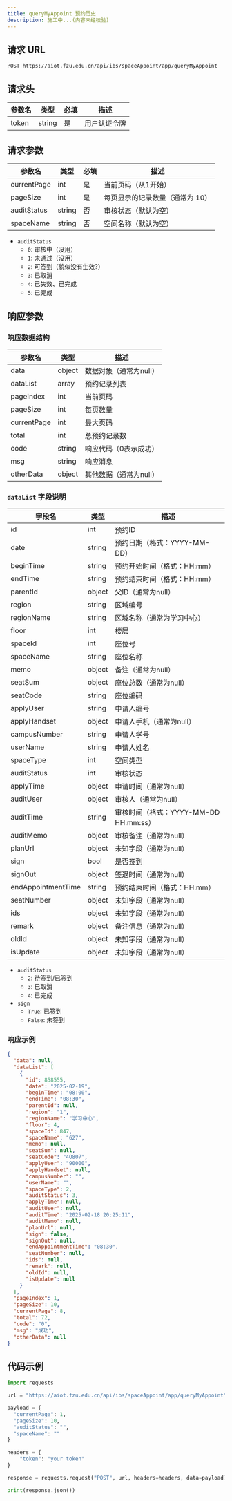 ```yaml
---
title: queryMyAppoint 预约历史
description: 施工中...(内容未经校验)
---
```


## 请求 URL

```http
POST https://aiot.fzu.edu.cn/api/ibs/spaceAppoint/app/queryMyAppoint
```

## 请求头

| 参数名 | 类型   | 必填 | 描述         |
| ------ | ------ | ---- | ------------ |
| token  | string | 是   | 用户认证令牌 |

## 请求参数

| 参数名      | 类型   | 必填 | 描述                            |
| ----------- | ------ | ---- | ------------------------------- |
| currentPage | int    | 是   | 当前页码（从1开始）             |
| pageSize    | int    | 是   | 每页显示的记录数量（通常为 10） |
| auditStatus | string | 否   | 审核状态（默认为空）            |
| spaceName   | string | 否   | 空间名称（默认为空）            |

- `auditStatus`
  - `0`: 审核中（没用）
  - `1`: 未通过（没用）
  - `2`: 可签到（貌似没有生效?）
  - `3`: 已取消
  - `4`: 已失效、已完成
  - `5`: 已完成

## 响应参数

### 响应数据结构

| 参数名      | 类型   | 描述                   |
| ----------- | ------ | ---------------------- |
| data        | object | 数据对象（通常为null） |
| dataList    | array  | 预约记录列表           |
| pageIndex   | int    | 当前页码               |
| pageSize    | int    | 每页数量               |
| currentPage | int    | 最大页码               |
| total       | int    | 总预约记录数           |
| code        | string | 响应代码（0表示成功）  |
| msg         | string | 响应消息               |
| otherData   | object | 其他数据（通常为null） |

### `dataList` 字段说明

| 字段名             | 类型   | 描述                                  |
| ------------------ | ------ | ------------------------------------- |
| id                 | int    | 预约ID                                |
| date               | string | 预约日期（格式：YYYY-MM-DD）          |
| beginTime          | string | 预约开始时间（格式：HH:mm）           |
| endTime            | string | 预约结束时间（格式：HH:mm）           |
| parentId           | object | 父ID（通常为null）                    |
| region             | string | 区域编号                              |
| regionName         | string | 区域名称（通常为学习中心）            |
| floor              | int    | 楼层                                  |
| spaceId            | int    | 座位号                                |
| spaceName          | string | 座位名称                              |
| memo               | object | 备注（通常为null）                    |
| seatSum            | object | 座位总数（通常为null）                |
| seatCode           | string | 座位编码                              |
| applyUser          | string | 申请人编号                            |
| applyHandset       | object | 申请人手机（通常为null）              |
| campusNumber       | string | 申请人学号                            |
| userName           | string | 申请人姓名                            |
| spaceType          | int    | 空间类型                              |
| auditStatus        | int    | 审核状态                              |
| applyTime          | object | 申请时间（通常为null）                |
| auditUser          | object | 审核人（通常为null）                  |
| auditTime          | string | 审核时间（格式：YYYY-MM-DD HH:mm:ss） |
| auditMemo          | object | 审核备注（通常为null）                |
| planUrl            | object | 未知字段（通常为null）                |
| sign               | bool   | 是否签到                              |
| signOut            | object | 签退时间（通常为null）                |
| endAppointmentTime | string | 预约结束时间（格式：HH:mm）           |
| seatNumber         | object | 未知字段（通常为null）                |
| ids                | object | 未知字段（通常为null）                |
| remark             | object | 备注信息（通常为null）                |
| oldId              | object | 未知字段（通常为null）                |
| isUpdate           | object | 未知字段（通常为null）                |

- `auditStatus`
  - `2`: 待签到/已签到
  - `3`: 已取消
  - `4`: 已完成
- `sign`
  - `True`: 已签到
  - `False`: 未签到

### 响应示例
```json
{
  "data": null,
  "dataList": [
    {
      "id": 858555,
      "date": "2025-02-19",
      "beginTime": "08:00",
      "endTime": "08:30",
      "parentId": null,
      "region": "1",
      "regionName": "学习中心",
      "floor": 4,
      "spaceId": 847,
      "spaceName": "627",
      "memo": null,
      "seatSum": null,
      "seatCode": "4O807",
      "applyUser": "90000",
      "applyHandset": null,
      "campusNumber": "",
      "userName": "",
      "spaceType": 2,
      "auditStatus": 3,
      "applyTime": null,
      "auditUser": null,
      "auditTime": "2025-02-18 20:25:11",
      "auditMemo": null,
      "planUrl": null,
      "sign": false,
      "signOut": null,
      "endAppointmentTime": "08:30",
      "seatNumber": null,
      "ids": null,
      "remark": null,
      "oldId": null,
      "isUpdate": null
    }
  ],
  "pageIndex": 1,
  "pageSize": 10,
  "currentPage": 8,
  "total": 72,
  "code": "0",
  "msg": "成功",
  "otherData": null
}
```

## 代码示例

```python
import requests

url = "https://aiot.fzu.edu.cn/api/ibs/spaceAppoint/app/queryMyAppoint"

payload = {
  "currentPage": 1,
  "pageSize": 10,
  "auditStatus": "",
  "spaceName": ""
}

headers = {
    "token": "your token"
}

response = requests.request("POST", url, headers=headers, data=payload)

print(response.json())
```